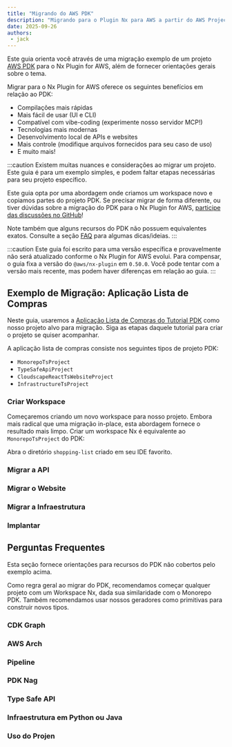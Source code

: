 ```yaml
---
title: "Migrando do AWS PDK"
description: "Migrando para o Plugin Nx para AWS a partir do AWS Project Development Kit (PDK)"
date: 2025-09-26
authors:
 - jack
---
```





Este guia orienta você através de uma migração exemplo de um projeto [AWS PDK](https://github.com/aws/aws-pdk) para o Nx Plugin for AWS, além de fornecer orientações gerais sobre o tema.

Migrar para o Nx Plugin for AWS oferece os seguintes benefícios em relação ao PDK:

- Compilações mais rápidas
- Mais fácil de usar (UI e CLI)
- Compatível com vibe-coding (<Link path="/get_started/building-with-ai">experimente nosso servidor MCP!</Link>)
- Tecnologias mais modernas
- Desenvolvimento local de APIs e websites
- Mais controle (modifique arquivos fornecidos para seu caso de uso)
- E muito mais!

:::caution
Existem muitas nuances e considerações ao migrar um projeto. Este guia é para um exemplo simples, e podem faltar etapas necessárias para seu projeto específico.

Este guia opta por uma abordagem onde criamos um workspace novo e copiamos partes do projeto PDK. Se precisar migrar de forma diferente, ou tiver dúvidas sobre a migração do PDK para o Nx Plugin for AWS, [participe das discussões no GitHub](https://github.com/awslabs/nx-plugin-for-aws/discussions)!

Note também que alguns recursos do PDK não possuem equivalentes exatos. Consulte a seção [FAQ](#perguntas-frequentes) para algumas dicas/ideias.
:::

:::caution
Este guia foi escrito para uma versão específica e provavelmente não será atualizado conforme o Nx Plugin for AWS evolui. Para compensar, o guia fixa a versão do `@aws/nx-plugin` em `0.50.0`. Você pode tentar com a versão mais recente, mas podem haver diferenças em relação ao guia.
:::

## Exemplo de Migração: Aplicação Lista de Compras

Neste guia, usaremos a [Aplicação Lista de Compras do Tutorial PDK](https://aws.github.io/aws-pdk/getting_started/shopping_list_app.html) como nosso projeto alvo para migração. Siga as etapas daquele tutorial para criar o projeto se quiser acompanhar.

A aplicação lista de compras consiste nos seguintes tipos de projeto PDK:

- `MonorepoTsProject`
- `TypeSafeApiProject` 
- `CloudscapeReactTsWebsiteProject`
- `InfrastructureTsProject`

### Criar Workspace

Começaremos criando um novo workspace para nosso projeto. Embora mais radical que uma migração in-place, esta abordagem fornece o resultado mais limpo. Criar um workspace Nx é equivalente ao `MonorepoTsProject` do PDK:

<CreateNxWorkspaceCommand workspace="shopping-list" iacProvider="CDK" nxVersion="21.4.1" nxPluginVersion="0.50.0" />

Abra o diretório `shopping-list` criado em seu IDE favorito.

### Migrar a API

<Snippet name="pdk-migration/example/01-migrate-api" parentHeading="Migrar a API" />

### Migrar o Website

<Snippet name="pdk-migration/example/02-migrate-website" parentHeading="Migrar o Website" />

### Migrar a Infraestrutura

<Snippet name="pdk-migration/example/03-migrate-infra" parentHeading="Migrar a Infraestrutura" />

### Implantar

<Snippet name="pdk-migration/example/04-deploy" parentHeading="Implantar" />

## Perguntas Frequentes

Esta seção fornece orientações para recursos do PDK não cobertos pelo exemplo acima.

Como regra geral ao migrar do PDK, recomendamos começar qualquer projeto com um Workspace Nx, dada sua similaridade com o Monorepo PDK. Também recomendamos usar nossos geradores como primitivas para construir novos tipos.

<CreateNxWorkspaceCommand workspace="my-project" />

### CDK Graph

<Snippet name="pdk-migration/faq/cdk-graph" parentHeading="CDK Graph" />

### AWS Arch

<Snippet name="pdk-migration/faq/aws-arch" parentHeading="AWS Arch" />

### Pipeline

<Snippet name="pdk-migration/faq/pipeline" parentHeading="Pipeline" />

### PDK Nag

<Snippet name="pdk-migration/faq/pdk-nag" parentHeading="PDK Nag" />

### Type Safe API

<Snippet name="pdk-migration/faq/type-safe-api" parentHeading="Type Safe API" />

### Infraestrutura em Python ou Java

<Snippet name="pdk-migration/faq/infrastructure-python-java" parentHeading="Infraestrutura em Python ou Java" />

### Uso do Projen

<Snippet name="pdk-migration/faq/use-of-projen" parentHeading="Uso do Projen" />